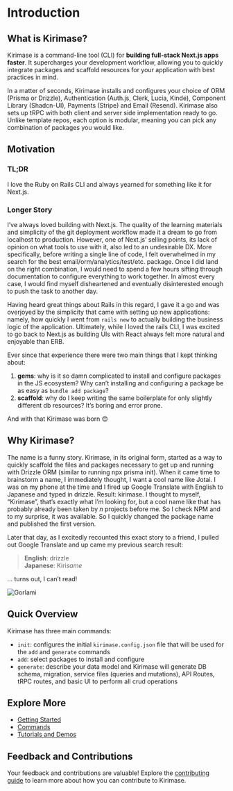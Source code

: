 
# Introduction
 
## What is Kirimase?

Kirimase is a command-line tool (CLI) for **building full-stack Next.js apps faster**. It supercharges your development workflow, allowing you to quickly integrate packages and scaffold resources for your application with best practices in mind.

In a matter of seconds, Kirimase installs and configures your choice of ORM (Prisma or Drizzle), Authentication (Auth.js, Clerk, Lucia, Kinde), Component Library (Shadcn-UI), Payments (Stripe) and Email (Resend). Kirimase also sets up tRPC with both client and server side implementation ready to go. Unlike template repos, each option is modular, meaning you can pick any combination of packages you would like.

<YoutubeVideo id="NpCJphI0CJ4?si=z7JwwUD_j-886v-1" caption="Kirimase demo"/>

## Motivation
### TL;DR 
I love the Ruby on Rails CLI and always yearned for something like it for Next.js. 

### Longer Story
I’ve always loved building with Next.js. The quality of the learning materials and simplicity of the git deployment workflow made it a dream to go from localhost to production. However, one of Next.js’ selling points, its lack of opinion on what tools to use with it, also led to an undesirable DX. More specifically, before writing a single line of code, I felt overwhelmed in my search for the best email/orm/analytics/test/etc. package. Once I did land on the right combination, I would need to spend a few hours sifting through documentation to configure everything to work together. In almost every case, I would find myself disheartened and eventually disinterested enough to push the task to another day.

Having heard great things about Rails in this regard, I gave it a go and was overjoyed by the simplicity that came with setting up new applications: namely, how quickly I went from `rails new` to actually building the business logic of the application.  Ultimately, while I loved the rails CLI, I was excited to go back to Next.js as building UIs with React always felt more natural and enjoyable than ERB.

Ever since that experience there were two main things that I kept thinking about:
1) **gems**: why is it so damn complicated to install and configure packages in the JS ecosystem?  Why can’t installing and configuring a package be as easy as `bundle add package`?
2) **scaffold**: why do I keep writing the same boilerplate for only slightly different db resources? It’s boring and error prone. 

And with that Kirimase was born 😊

## Why Kirimase?
The name is a funny story. Kirimase, in its original form, started as a way to quickly scaffold the files and packages necessary to get up and running with Drizzle ORM (similar to running npx prisma init). When it came time to brainstorm a name, I immediately thought, I want a cool name like Jotai. I was on my phone at the time and I fired up Google Translate with English to Japanese and typed in drizzle.  Result: kirimase. I thought to myself, “Kirimase”, that’s exactly what I’m looking for, but a cool name like that has probably already been taken by *n* projects before me. So I check NPM and to my surprise, it was available. So I quickly changed the package name and published the first version. 

Later that day, as I excitedly recounted this exact story to a friend, I pulled out Google Translate and up came my previous search result:

> **English**: drizzle  
> **Japanese**: Kiri*same*

… turns out, I can’t read!

![Gorlami](/kirimase_gorlami.png)


## Quick Overview
Kirimase has three main commands:
* `init`:  configures the initial `kirimase.config.json` file that will be used for the `add` and `generate` commands
* `add`:  select packages to install and configure
* `generate`:  describe your data model and Kirimase will generate DB schema, migration, service files (queries and mutations), API Routes, tRPC routes, and basic UI to perform all crud operations

## Explore More

- [Getting Started](./getting-started.md)
- [Commands](./commands/init.md)
- [Tutorials and Demos](./tutorials.md)

## Feedback and Contributions

Your feedback and contributions are valuable! Explore the [contributing guide](./contributing.md) to learn more about how you can contribute to Kirimase.


